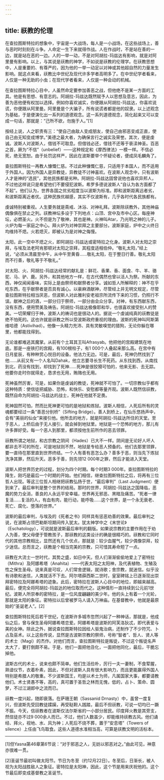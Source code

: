 ```yaml
---
---
---
```

title: 祆教的伦理
---




在查拉图斯特拉的想象中，宇宙是一大战场，每人是一小战场，在这些战场上，善与恶时时刻刻在斗争。人命定一生下来就得作战。人在作战时，不是站在善的一边，就是站在恶的一边。人的一举一动，不是对阿胡拉-玛兹达有影响，就是对阿里曼有影响。以上，与其说是祆教的神学，不如说是祆教的伦理学。在祆教思想中，人是重要的、有尊严的，因为他的一举一动足以对神或其他超自然的力量发生影响。就这点来看，祆教比中世纪及现代许多学者高明多了。在中世纪学者看来，人仅是一种无助的小虫；在现代学者看来，人仅是一种会动的机械。

在查拉图斯特拉心目中，人虽然命定要参加善恶之战，但他绝不是某一方面的工具。他是有思想、有意志的。阿胡拉-玛兹达既然赋予人以思想及意志，因此，为善为恶他便有权加以选择。例如你喜欢诚实，你便跟从阿胡拉-玛兹达，你喜欢说谎，你便跟从阿里曼。阿里曼是个大骗子，所有说谎者都是他的奴隶。以上述观念为基础，于是便演化出一系列的道德观念。这一系列道德观念，简化起来又可以变成一句话，那就是：“己所不欲，勿施于人。”[1]

按经上说，人之职责有三：“使自己由敌人变成朋友，使自己由邪恶变成正直，使自己由无知变成博学。”美德之最大者，为确保言行之诚实及荣誉。其次，便是虔诚。波斯人对波斯人，借钱不可取息。但借钱必还，借钱不还等于亵渎神圣。百恶之首，厥为“不信”（unbelief）——这种规定和《摩西律法》一模一样。不信必死，绝无宽恕。由于处罚这样严，因此在波斯要举个怀疑论者，便成凤毛麟角了。

查拉图斯特拉一再教人慷慨仁慈。不过此种慷慨仁慈，只适用于本国人，而不适用于外国人。因为外国人是异教徒，异教徒不讨神喜欢。在波斯人观念中，只有波斯人才是神的“选民”，其他民族都是劣种。阿胡拉-玛兹达固曾说他也喜欢异邦人，不过他这样说只是希望他们不要侵犯波斯。希罗多德说波斯人“自认为各方面都了不起”。他们认为，世界各国之优劣程度当以波斯为标准。即和波斯距离远者劣，和波斯距离近者优。这种民族优越感，其实不仅波斯有，几乎各时代各民族都有。

虔诚特别被重视。人生要务就是斋戒、沐浴、对神礼拜。波斯除祆教外，其他神庙偶像俱在禁止之列。祆教神坛多设于下列地点：山顶、宫中及市中心区。每座神坛，必燃圣火。火不但是为了敬神，其也是神。火神叫Atar，乃光明之神的儿子。火炉为每一家庭之中心。拜火炉为对神崇拜之主要部分。波斯家庭，炉中之火终日均维持不熄。火若熄灭，即被认为是对神之侮慢。

太阳，此一空中不熄之火，即阿胡拉-玛兹达或密特拉之化身。波斯人对太阳之崇拜，与埃及法老阿肯那顿对太阳之崇拜，其程度适相伯仲。“敬礼太阳，”经上说，“必须从清晨至中午，从中午至黄昏……敬礼太阳，在于整日行善。敬礼太阳而不行善，敬礼等于不敬礼。”

对太阳、火、阿胡拉-玛兹达经常的献礼是：鲜花、香果、香、面食、牛、羊、骆驼、马、驴、鹿。另外，和其他地方一样，在古代偶然也曾以活人为祭。所献的东西，神仅闻闻香味，实际上是由祭师和献祭者分享。诚如哲人所解释的：神不在乎吃东西，在乎献祭者是否具有诚心。以豪麻酒献神，尽管经上并无明文规定，尽管查拉图斯特拉相当厌恶，但波斯人对此雅利安老祖宗所流传下来的习惯，仍照行不误。献神之后的酒，一部分归于祭师，一部分由会众分享。对神，有东西献东西，没有东西，便用赞美及祷告。阿胡拉-玛兹达极像耶和华，也很喜欢接受别人的赞美。一切荣耀归于神，波斯人的祷词也是很动人的。据说一个虔诚纯真的祆教徒是绝不怕死的。这也许就是祆教之所以受波斯政府重视的理由。波斯的死神叫阿斯第维哈德（Astivihad）。他像一头精力充沛、具有灵敏嗅觉的猎狗，无论你躲在哪里，他都能找得到。

无论谁都难逃其魔掌。从前有个土耳其王叫Afrasyab。他把他的宫殿建筑在地底。那是一座铁打的宫殿，有100根柱子，有1 000个人叠起来那么高。在宫中有日月星辰，有种种赏心悦目的设备。他法力无边。可是，最后，死神仍然找到了他……从前又有一个人名叫Dahak，他立志要寻长生不死药。从东找到西，从南找到北，药没有找到，却找到了死神……死神是很狡猾可怕的，他来无影、去无踪。他要你走时你就得走，恳求也无用，贿赂也无用。



死神虽然厉害，可是，如果你是虔诚的教徒，死神就不可怕了。一切宗教似乎都有这种特质：使信徒把威胁、恐怖，和快乐、安慰都等量齐观。波斯人既然信祆教，既然自命为阿胡拉-马兹达的战士，死神在他就不足畏。

死神固然可怕，然而比死神更可怕的是地狱和炼狱。波斯人相信，人死后所有的灵魂都要经过一条“善恶分别桥”（Sifting Bridge）。善人到桥上，在仙乐悠扬声中，会有“美丽的仙女”来接引他。他所去的地方，就是阿胡拉-玛兹达所住的天堂。至于恶人，上桥后由于无人接引，就会掉到地狱里。地狱是一个恐怖的地方，那儿有许多罪好受。每一个恶人到那里，都须按他生前所作的恶去领罪。

祆教所谓之地狱，和古宗教之阴间（Hades）已大不一样。阴间是无论好人坏人都非去不可的所在，可是地狱则不然，地狱是专给恶人预备的。他们去那里领罪，要一直待在那里直到世界终结。一个人有善有恶怎么办？善多于恶，则当先下炼狱洗净其罪，然后升天。恶多于善，则先领12 000年之罪，然后才能进入天堂。

波斯人把世界历史的过程，划分为四个时期。每个时期3 000年。查拉图斯特拉的降生，刚巧是最后一个时期的开始。他们相信，继查拉图斯特拉之后，将再有三位哲人出现。等这三位哲人相继把祆教弘扬于世，“最后审判”（Last Judgment）便到来了。最后审判是整个世界的结局。那时的世界，阿胡拉-玛兹达之国降临，恶魔的势力全消，善良的人永远平安幸福，世界再无邪恶、黑暗及痛苦。“死者一律复活……复活的人，有血有肉，能行动，能呼吸……这个世界，是一个永无衰老、死亡、腐化、堕落的世界。”

波斯的最后审判，与埃及的《死者之书》同样具有惩恶劝善的效果。最后审判之说，在波斯占领巴勒斯坦期间传入犹太。犹太神学中之《末世论》（Eschatology），可说就是波斯最后审判的翻版。如果说宗教的主要作用在于劝人为善，使父母便于管教孩子，那祆教的这类设计的确是很精巧的。祆教和它同时代的其他宗教相比，显然还有几个优点，那就是：较少血腥气，较少偶像崇拜，较少迷信。总而言之，祆教是个相当完美的宗教，只可惜其寿命短了一点。

祆教在大流士一世时代，其势之盛，如日中天。但人们渐渐偷偷地爱上了密特拉（Mithra）及阿娜希塔（Anahita）——代表太阳之太阳神，及代表植物、生殖及性之保生圣母。说来真是可叹，人们常舍逻辑，就诗歌；舍宗教，就迷信。似乎没有诗歌和迷信，人类就活不下去。阿尔塔薛西斯二世时，皇室碑铭上已逐渐现出崇拜密特拉及阿娜希塔的迹象。此后，密特拉在波斯人心目中的地位，即越来越高。最后，便完全将阿胡拉-玛兹达的地位取而代之。这种情形一直持续到公元前1世纪。波斯人所崇奉的密特拉，是一位风度翩翩的美少年。他的头上有着一个光轮，那就是太阳的象征。密特拉以后曾被罗马人请入万神庙。在基督教中，他就是最原始的“圣诞老人”。[2]

查拉图斯特拉死后若干世纪，在波斯许多城市忽然兴起了一种神话，那就是，他成仙之后，曾与保生圣母阿娜希塔恋爱。阿娜希塔是波斯的阿芙洛狄忒，即代表爱与美的女神。除此之外，据说查拉图斯特拉因给人驱鬼治病，还制作了不少符咒、卜占及巫术。以上这些传说，显然是古波斯宗教的祭师，号称“智者”、哲人、贤人等的术士（Magi）的杰作。对他们而言，查拉图斯特拉是叛徒，不过这个叛徒名声太大了，要打倒颇不易。于是，他们一面把他丑化，一面把他同化，最后，干脆忘掉他。

波斯古代的术士，说来也颇不简单。他们生活俭朴，厉行一夫一妻制，不食荤腥，熟谙仪节，衣着朴素，因此，不但对波斯人具有很大影响力，而且更能赢得外国人特别是希腊人的敬重。不少波斯国王，均是以术士为师，凡属国家大事，都要请教他们。术士贤愚不等，高的，真可置于圣哲之林而无愧，低的，占卜、策命、圆梦，不过江湖郎中之流而已。

祆教一度兴起，随即衰落。在萨珊王朝（Sassanid Drnasty）中，虽曾一度复兴，但波斯先受回教徒蹂躏，再受鞑靼人践踏，最后不但祆教，可说一切均已一蹶不振。今天，信祆教者在波斯仅法尔斯省的一小部分居民。印度拜火教是其旁支，然信徒亦不过9 000余人而已。不过，他们人数虽少，却能维持祆教古风。他们诵经、拜火，视地、水、风为神；人死后不烧不葬，置于“安息塔”（Towers of silence）上任由飞鸟取食。这些人道德水准相当高，可算是祆教文明的活标本。



* * *



[1]但Yasna第46章第6节说：“对于邪恶之人，无妨以邪恶对之。”由此可见，神意亦很难一贯。

[2]圣诞节最初叫做太阳节。节日为冬至（约12月22日）。冬至后，日渐长，被人视为太阳战胜敌人之象征。密特拉是太阳神，因此，这个节是用来庆祝他的。这个节最后即变成基督教之圣诞节。